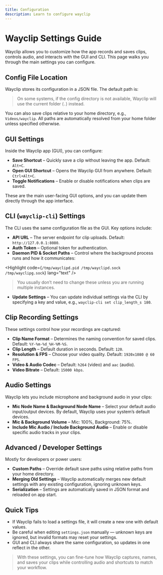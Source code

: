 ```yaml
---
title: Configuration
description: Learn to configure wayclip
---
```


# Wayclip Settings Guide

Wayclip allows you to customize how the app records and saves clips, controls audio, and interacts with the GUI and CLI. This page walks you through the main settings you can configure.

## Config File Location

Wayclip stores its configuration in a JSON file. The default path is:

<Highlight code="~/.config/wayclip/settings.json" lang="text" />

> On some systems, if the config directory is not available, Wayclip will use the current folder (`.`) instead.

You can also save clips relative to your home directory, e.g., `Videos/wayclip`. All paths are automatically resolved from your home folder unless specified otherwise.

## GUI Settings

Inside the Wayclip app (GUI), you can configure:

- **Save Shortcut** – Quickly save a clip without leaving the app. Default: `Alt+C`.
- **Open GUI Shortcut** – Opens the Wayclip GUI from anywhere. Default: `Ctrl+Alt+C`.
- **Toggle Notifications** – Enable or disable notifications when clips are saved.

These are the main user-facing GUI options, and you can update them directly through the app interface.

## CLI (`wayclip-cli`) Settings

The CLI uses the same configuration file as the GUI. Key options include:

- **API URL** – The server endpoint for clip uploads. Default: `http://127.0.0.1:8080`.
- **Auth Token** – Optional token for authentication.
- **Daemon PID & Socket Paths** – Control where the background process runs and how it communicates:

<Highlight code={`/tmp/wayclipd.pid
/tmp/wayclipd.sock
/tmp/wayclipg.sock`} lang="text" />

> You usually don’t need to change these unless you are running multiple instances.

- **Update Settings** – You can update individual settings via the CLI by specifying a key and value, e.g., `wayclip-cli set clip_length_s 180`.

## Clip Recording Settings

These settings control how your recordings are captured:

- **Clip Name Format** – Determines the naming convention for saved clips. Default: `%Y-%m-%d_%H-%M-%S`.
- **Clip Length** – Default duration in seconds. Default: `120`.
- **Resolution & FPS** – Choose your video quality. Default: `1920x1080 @ 60 FPS`.
- **Video & Audio Codec** – Default: `h264` (video) and `aac` (audio).
- **Video Bitrate** – Default: `15000 kbps`.

## Audio Settings

Wayclip lets you include microphone and background audio in your clips:

- **Mic Node Name & Background Node Name** – Select your default audio input/output devices. By default, Wayclip uses your system’s default devices.
- **Mic & Background Volume** – Mic: 100%, Background: 75%.
- **Include Mic Audio / Include Background Audio** – Enable or disable specific audio tracks in your clips.

## Advanced / Developer Settings

Mostly for developers or power users:

- **Custom Paths** – Override default save paths using relative paths from your home directory.
- **Merging Old Settings** – Wayclip automatically merges new default settings with any existing configuration, ignoring unknown keys.
- **Serialization** – Settings are automatically saved in JSON format and reloaded on app start.

## Quick Tips

- If Wayclip fails to load a settings file, it will create a new one with default values.
- Be careful when editing `settings.json` manually — unknown keys are ignored, but invalid formats may reset your settings.
- GUI and CLI always share the same configuration, so updates in one reflect in the other.

> With these settings, you can fine-tune how Wayclip captures, names, and saves your clips while controlling audio and shortcuts to match your workflow.
